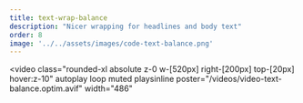 ```yaml
---
title: text-wrap-balance
description: "Nicer wrapping for headlines and body text"
order: 8
image: '../../assets/images/code-text-balance.png'
---
```


<video
  class="rounded-xl absolute z-0 w-[520px] right-[200px] top-[20px] hover:z-10"
  autoplay
  loop
  muted
  playsinline
  poster="/videos/video-text-balance.optim.avif"
  width="486"
>
  <source src="/videos/video-text-balance.optim.mp4" type="video/mp4" />
  <source src="/videos/video-text-balance.optim.webm" type="video/webm" />
</video>

<Image src={screen} alt="" class="rounded-xl absolute z-1 w-[340px] right-[40px] top-[390px] hover:z-10" />

